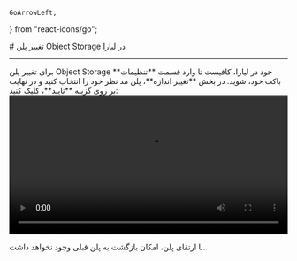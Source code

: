     GoArrowLeft,
} from "react-icons/go";


<Layout>
<Head>
<title>مستندات تغییر پلن در فضای ذخیره‌سازی ابری - لیارا</title>
<title>مستندات فضای ذخیره‌سازی ابری - لیارا</title>
<meta property="og:title" content="مستندات خدمات رایانش ابری لیارا" />
<meta property="og:description" content="مستندات مربوط به تغییر پلن در فضای ذخیره‌سازی ابری در لیارا"  />
<meta property="og:image" content="https://files.liara.ir/liara/logos/liara-poster.jpg" />
</Head>
# تغییر پلن Object Storage در لیارا

<hr className="mb-2" />
برای تغییر پلن Object Storage خود در لیارا، کافیست تا وارد قسمت **تنظیمات**  باکت خود، شوید. در بخش **تغییر اندازه**، پلن مد نظر خود را انتخاب کنید و در نهایت بر روی گزینه **تایید**، کلیک کنید:

<div className="h-4" />
  <video
  src="https://files.liara.ir/liara/docs/change-object-storage-plans.mp4"
  controls="controls"
  className="block w-full"
  width="100%"
  ></video>
<div className="h-4" />
<Alert variant="info">
<p>
 با ارتقای پلن، امکان بازگشت به پلن قبلی وجود نخواهد داشت.
</p>
</Alert>

</Layout>